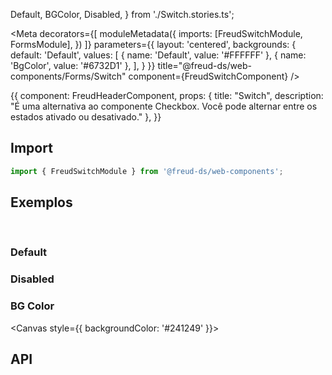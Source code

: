   Default,
  BGColor,
  Disabled,
} from './Switch.stories.ts';

<Meta
  decorators={[
    moduleMetadata({
      imports: [FreudSwitchModule, FormsModule],
    })
  ]}
  parameters={{
    layout: 'centered',
    backgrounds: {
      default: 'Default',
      values: [
        { name: 'Default', value: '#FFFFFF' },
        { name: 'BgColor', value: '#6732D1' },
      ],
    }
  }}
title="@freud-ds/web-components/Forms/Switch" component={FreudSwitchComponent} />

<Story name="Storyname-hidden">
  {{
    component: FreudHeaderComponent,
    props: {
      title: "Switch",
      description: "É uma alternativa ao componente Checkbox. Você pode alternar entre os estados ativado ou desativado."
    },
  }}
</Story>

## <a id="importing"></a>Import

```ts
import { FreudSwitchModule } from '@freud-ds/web-components';
```

## <a id="exemplos"></a>Exemplos
<br />

### Default
<Canvas>
  <Story story={Default}/>
</Canvas>

### Disabled
<Canvas>
  <Story story={Disabled}/>
</Canvas>

### BG Color
<Canvas style={{ backgroundColor: '#241249' }}>
  <Story story={BGColor}/>
</Canvas>

## <a id="api"></a>API

<ArgsTable of={FreudSwitchComponent} />
